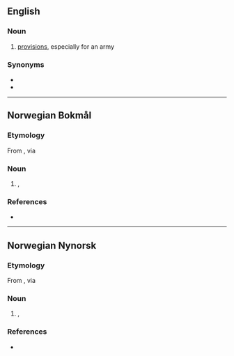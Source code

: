 {{also|Proviant}}

==English==

===Noun===
{{en-noun|-}}

# {{lb|en|Scotland}} [[provisions]], especially for an army

===Synonyms===
* {{l|en|provand}}
* {{l|en|provant}}

----

==Norwegian Bokmål==
{{wikipedia|lang=no}}

===Etymology===
From {{der|nb|it|provianda}}, via {{der|nb|de|Proviant}}

===Noun===
{{nb-noun-m1}}

# {{l|en|provisions}}, {{l|en|supplies}} {{q|of food, drink etc.}}

===References===
* {{R:The Bokmål Dictionary}}

----

==Norwegian Nynorsk==

===Etymology===
From {{der|nn|it|provianda}}, via {{der|nn|de|Proviant}}

===Noun===
{{nn-noun-m1}}

# {{l|en|provisions}}, {{l|en|supplies}} {{q|of food, drink etc.}}

===References===
* {{R:The Nynorsk Dictionary}}